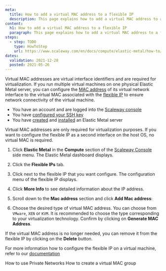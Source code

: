 ```yaml
---
meta:
  title: How to add a virtual MAC address to a flexible IP
  description: This page explains how to add a virtual MAC address to a flexible IP
content:
  h1: How to add a virtual MAC address to a flexible IP
  paragraph: This page explains how to add a virtual MAC address to a flexible IP
steps:
  - step: TODO
    type: HowToStep
    url: https://www.scaleway.com/en/docs/compute/elastic-metal/how-to/add-virtual-mac-address/
dates:
  validation: 2021-12-28
  posted: 2021-05-26
---
```


Virtual MAC addresses are virtual interface identifiers and are required for virtualization. If you run multiple virtual machines on one physical Elastic Metal server, you can configure the [MAC address](https://en.wikipedia.org/wiki/MAC_address) of its virtual network interface to the virtual MAC associated with the [flexible IP](/compute/elastic-metal/concepts/#flexible-ip) to ensure network connectivity of the virtual machine.

<Message type="requirement">

- You have an account and are logged into the [Scaleway console](https://console.scaleway.com) 
- You have [configured your SSH key](/console/my-project/how-to/create-ssh-key)
- You have [created](/compute/elastic-metal/how-to/create-server) and [installed](/compute/elastic-metal/how-to/install-server) an Elastic Metal server

</Message>

<Message type="tip">

  Virtual MAC addresses are only required for virtualization purposes. If you want to configure the flexible IP as a second interface on the host OS, no virtual MAC is required.

</Message>

1. Click **Elastic Metal** in the **Compute** section of the [Scaleway Console](https://console.scaleway.com) side menu. The Elastic Metal dashboard displays.

2. Click the **Flexible IPs** tab.

3. Click <Icon name="more" /> next to the flexible IP that you want configure. The configuration menu of the flexible IP displays.

4. Click **More Info** to see detailed information about the IP address.

5. Scroll down to the **Mac address** section and click **Add Mac address**:
<Lightbox src="assets/scaleway-flexible_vmac.webp" alt="" />

6. Choose the desired type of virtual MAC address. You can choose from `VMware`, `XEN` or `KVM`. It is recommended to choose the type corresponding to your virtualization technology. Confirm by clicking on **Generate MAC Address**.

If the virtual MAC address is no longer needed, you can remove it from the flexible IP by clicking on the **Delete** button.

For more information how to configure the flexible IP on a virtual machine, refer to our [documentation](/compute/elastic-metal/how-to/configure-flexible-ip/)

<Navigation title="See Also">
  <PreviousButton to="/compute/elastic-metal/how-to/use-private-networks/">How to use Private Networks</PreviousButton>
  <NextButton to="/compute/elastic-metal/how-to/create-virtual-mac-group/">How to create a virtual MAC group</NextButton>
</Navigation>
